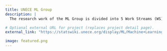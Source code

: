 ```yaml
---
title: UNECE ML Group
description: |
  The research work of the ML Group is divided into 5 Work Streams (WS) that aimed to address different issues that arise when using machine learning for official statistics (see “ML Group 2021 Work Streams Outputs” below for more information for each work stream and outputs). The monthly ML Group meetings throughout the year has built a community where members can share experiences, build connections and keep up to date with the new developments (see “ML Group 2021 Monthly Meeting Presentations” below for more information).

# Optional external URL for project (replaces project detail page).
external_link: "https://statswiki.unece.org/display/ML/Machine+Learning+Group+2021"

image: featured.png
---
```

